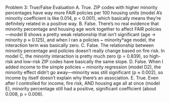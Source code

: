Problem 3: True/False Evaluation
A. True.
ZIP codes with higher minority percentages have way more FAIR policies per 100 housing units (model A's minority coefficient is like 0.014, p < 0.001), which basically means they're definitely related in a positive way.
B. False.
There's no real evidence that minority percentage and housing age work together to affect FAIR policies—model B shows a pretty weak relationship that isn't significant (age → minority p ≈ 0.125), and when I ran a policies ~ minority*age model, the interaction term was basically zero.
C. False.
The relationship between minority percentage and policies doesn't really change based on fire risk. In model C, the minority interaction is pretty much zero (p = 0.839), so high-risk and low-risk ZIP codes have basically the same slope.
D. False.
When I added income to the simple policies ~ minority regression (model D2), the minority effect didn't go away—minority was still significant (p ≈ 0.002), so income by itself doesn't explain why there's an association.
E. True.
Even after I controlled for income, fire risk, AND housing age all at once (model E), minority percentage still had a positive, significant coefficient (about 0.008, p = 0.006).